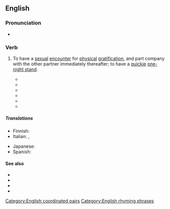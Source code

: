 ==English==

===Pronunciation===
* {{audio|en|En-au-hit it and quit it.ogg|Audio (AU)}}

===Verb===
{{en-verb|hit<,,hit> it and quit<,,quit> it}}

# {{lb|en|slang}} To have a [[sexual]] [[encounter]] for [[physical]] [[gratification]], and part company with the other partner immediately thereafter; to have a [[quickie]] [[one-night stand]].
#* {{quote-text|en|year=1999|author=Connie Rose Porter|title=Imani All Mine|page=105|passage=They just want to '''hit it and quit it'''. When this white man done had enough, you won't even know where he is.}}
#* {{quote-text|en|year=2003|author=Margaret Johnson-Hodge|title=Some Sunday|page=264|passage=You say to yourself, I'll just '''hit it and quit it'''. My girl won't know.}}
#* {{quote-text|en|year=2005|author=Letitia Anderson|title=Sins of the Past|page=13|passage=Keith is just a no good for nothing guy who likes to '''hit it and quit it'''.}}
#* {{quote-text|en|year=2005|author=Lexi Davis|title=Pretty Evil|page=365|passage=As far as the guys' '''hit-it-and-quit-it''' philosophy with women, after all they'd gone through, they'd finally changed their perspectives.}}
#* {{quote-text|en|year=2006|author=David Zinczenko|title=Men, Love & Sex: The Complete User's Guide for Women|page=127|passage=Men want to '''hit it and quit it'''. In and out. Wham bam.}}
#* {{quote-text|en|year=2006|author=Relentless Aaron|title=Extra Marital Affairs|page=173|passage="Just a quick '''hit it and quit it'''." Mason knew she was right, but there was a time for everything, even romance.}}

=====Translations=====
{{trans-top|to have a sexual encounter for physical gratification, and discard the company immediately thereafter}}
* Finnish: {{t|fi|yhden yön juttu}} {{qualifier|noun}}
* Italian: {{t|it|una botta e via|f}}, {{t+|it|sveltina|f}}
{{trans-mid}}
* Japanese: {{t|ja|やり逃げ|tr=やりにげ, yarinige|sc=Jpan}}
* Spanish: {{t|es|aquí te pillo, aquí te mato}}
{{trans-bottom}}

====See also====
* {{l|en|fuck and chuck}}
* {{l|en|smash and dash}}
* {{l|en|wham, bam, thank you ma'am}}
* {{l|en|ridden hard and put away wet}}

[[Category:English coordinated pairs]]
[[Category:English rhyming phrases]]
{{topics|en|Sex}}